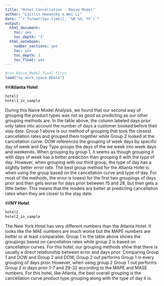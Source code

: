 ```yaml
---
title: "Hotel Cancellation - Naive Model"
author: "Caitlin Howansky & Wei Li"
date: "`r format(Sys.time(), '%B %d, %Y')`"
output:
  html_document:
    toc: yes
    toc_depth: '3'
  html_notebook:
    number_sections: yes
    toc: yes
    toc_depth: 3
    toc_float: yes
---
```

```r
#run Naive_Model_final first
load("my_work_space.RData")

```



##__Atlanta Hotel__
```r
hotel1
hotel1_in_sample
```

During this Naive Model Analysis, we found that our second way of grouping the product types was not as good as predicting as our other grouping methods are. In the table above, the column labeled days prior only takes into account the number of days a customer booked before their stay date. Group 1 above is our method of grouping that took the closest cancellation rates and grouped them together while Group 2 looked at the cancellation curve. DOW references the grouping of week days by specific day of week and Day Type groups the days of the we week into week days and weekends. When grouping by group 1, it seems as though grouping it with days of week has a better prediction than grouping it with the type of day. However, when grouping with our third group, the type of day has a slightly better error rate. The best group method for the Atlanta Hotel is when using the group based on the cancellation curve and type of day. For most of the methods, the error is lowest for the first two groupings of days prior and then gets worse for days prior between 15 and 28, but then gets a little better. This means that the models are better at predicting cancellation rates when they are closer to the stay date. 

##__NY Hotel__
```r
hotel2
hotel2_in_sample
```

The New York Hotel has very different numbers than the Atlanta Hotel. It looks like the MAE numbers are much worse but the MAPE numbers are better or at least comparable. Group 1 in the table above shows the groupings based on cancellation rates while group 2 is based on cancellation curves.  For this hotel, our grouping methods show that there is usually a direct relationship between error and days prior. Comparing Group 1 and DOW and Group 2 and DOW, Group 2 out performs Group 1 in every grouping of days prior. However, when using group 2 Group 1 out performs Group 2 in days prior 1-7 and 29-32 according to the MAPE and MASE numbers. For this hotel, like Atlanta, the best overall grouping is the cancellation curve product type grouping along with the type of day it is. 
